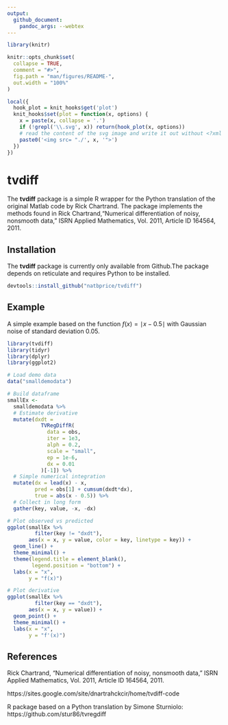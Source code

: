 ```yaml
---
output:
  github_document:
    pandoc_args: --webtex
---
```


<!-- README.md is generated from README.Rmd. Please edit that file -->

```r
library(knitr)

knitr::opts_chunk$set(
  collapse = TRUE,
  comment = "#>",
  fig.path = "man/figures/README-",
  out.width = "100%"
)

local({
  hook_plot = knit_hooks$get('plot')
  knit_hooks$set(plot = function(x, options) {
    x = paste(x, collapse = '.')
    if (!grepl('\\.svg', x)) return(hook_plot(x, options))
    # read the content of the svg image and write it out without <?xml ... ?>
    paste0('<img src= "./', x, '">')
  })
})
```
# tvdiff

The **tvdiff** package is a simple R wrapper for the Python translation of the 
original Matlab code by Rick Chartrand. The package implements the methods found in 
Rick Chartrand,"Numerical differentiation of noisy, nonsmooth data," ISRN 
Applied Mathematics, Vol. 2011, Article ID 164564, 2011.

## Installation

The **tvdiff** package is currently only available from Github.The package 
depends on reticulate and requires Python to be installed.

```r
devtools::install_github("natbprice/tvdiff")
```

## Example
A simple example based on the function $f(x) = \mid x - 0.5 \mid$ with 
Gaussian noise of standard deviation 0.05.

```r
library(tvdiff)
library(tidyr)
library(dplyr)
library(ggplot2)

# Load demo data
data("smalldemodata")

# Build dataframe
smallEx <-
  smalldemodata %>%
  # Estimate derivative
  mutate(dxdt =
           TVRegDiffR(
             data = obs,
             iter = 1e3,
             alph = 0.2,
             scale = "small",
             ep = 1e-6,
             dx = 0.01
           )[-1]) %>% 
  # Simple numerical integration
  mutate(dx = lead(x) - x,
         pred = obs[1] + cumsum(dxdt*dx),
         true = abs(x - 0.5)) %>% 
  # Collect in long form
  gather(key, value, -x, -dx)

# Plot observed vs predicted
ggplot(smallEx %>% 
         filter(key != "dxdt"), 
       aes(x = x, y = value, color = key, linetype = key)) +
  geom_line() +
  theme_minimal() +
  theme(legend.title = element_blank(),
        legend.position = "bottom") +
  labs(x = "x",
       y = "f(x)")

# Plot derivative
ggplot(smallEx %>% 
         filter(key == "dxdt"), 
       aes(x = x, y = value)) +
  geom_point() +
  theme_minimal() +
  labs(x = "x",
       y = "f'(x)")
```


## References
Rick Chartrand, "Numerical differentiation of noisy, nonsmooth data," ISRN Applied Mathematics, Vol. 2011, Article ID 164564, 2011.

https://sites.google.com/site/dnartrahckcir/home/tvdiff-code

R package based on a Python translation by Simone Sturniolo:
https://github.com/stur86/tvregdiff
